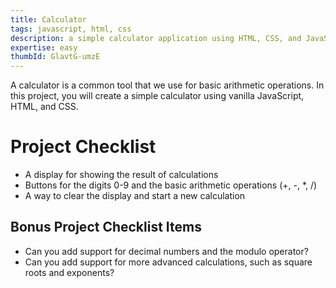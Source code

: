 ```yaml
---
title: Calculator
tags: javascript, html, css
description: a simple calculator application using HTML, CSS, and JavaScript
expertise: easy
thumbId: GlavtG-umzE
---
```


A calculator is a common tool that we use for basic arithmetic operations. In this project, you will create a simple calculator using vanilla JavaScript, HTML, and CSS.

<h1>Project Checklist</h1>
<ul>
  <li>A display for showing the result of calculations</li>
  <li>
    Buttons for the digits 0-9 and the basic arithmetic operations (+, -, *, /)
  </li>
  <li>A way to clear the display and start a new calculation</li>
</ul>
<h2>Bonus Project Checklist Items</h2>
<ul>
  <li>Can you add support for decimal numbers and the modulo operator?</li>
  <li>
    Can you add support for more advanced calculations, such as square roots and
    exponents?
  </li>
</ul>
